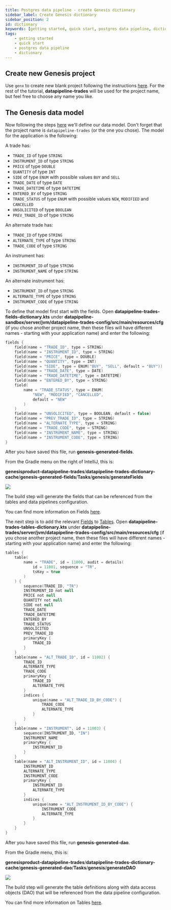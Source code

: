 ```yaml
---
title: Postgres data pipeline - create Genesis dictionary
sidebar_label: Create Genesis dictionary
sidebar_position: 2
id: dictionary
keywords: [getting started, quick start, postgres data pipeline, dictionary]
tags:
    - getting started
    - quick start
    - postgres data pipeline
    - dictionary
---
```


## Create new Genesis project

Use `genx` to create new blank project following the instructions [here](/getting-started/quick-start/new-project-using-genx/create-a-new-project/). For the rest of the tutorial, **datapipeline-trades** will be used for the project name, but feel free to choose any name you like.

## The Genesis data model

Now following the steps [here](../../../../getting-started/quick-start/new-project-using-genx/define-the-data-model/) we'll define our data model. Don't forget that the project name is `datapipeline-trades` (or the one you chose). The model for the application is the following:

A trade has:
- `TRADE_ID` of type `STRING`
- `INSTRUMENT_ID` of type `STRING`
- `PRICE` of type `DOUBLE`
- `QUANTITY` of type `INT`
- `SIDE` of type `ENUM` with possible values `BUY` and `SELL`
- `TRADE_DATE` of type `DATE`
- `TRADE_DATETIME` of type `DATETIME`
- `ENTERED_BY` of type `STRING`
- `TRADE_STATUS` of type `ENUM` with possible values `NEW`, `MODIFIED` and `CANCELLED`
- `UNSOLICITED` of type `BOOLEAN`
- `PREV_TRADE_ID` of type `STRING`

An alternate trade has:
- `TRADE_ID` of type `STRING`
- `ALTERNATE_TYPE` of type `STRING`
- `TRADE_CODE` of type `STRING`

An instrument has:
- `INSTRUMENT_ID` of type `STRING`
- `INSTRUMENT_NAME` of type `STRING`

An alternate instrument has:
- `INSTRUMENT_ID` of type `STRING`
- `ALTERNATE_TYPE` of type `STRING`
- `INSTRUMENT_CODE` of type `STRING`

To define that model first start with the fields. Open **datapipeline-trades-fields-dictionary.kts** under **datapipeline-sandbox/server/jvm/datapipeline-trades-config/src/main/resources/cfg** (if you chose another project name, then these files will have different names - starting with your application name) and enter the following:

```kotlin
fields {
    field(name = "TRADE_ID", type = STRING)
    field(name = "INSTRUMENT_ID", type = STRING)
    field(name = "PRICE", type = DOUBLE)
    field(name = "QUANTITY", type = INT)
    field(name = "SIDE", type = ENUM("BUY", "SELL", default = "BUY"))
    field(name = "TRADE_DATE", type = DATE)
    field(name = "TRADE_DATETIME", type = DATETIME)
    field(name = "ENTERED_BY", type = STRING)
    field(
        name = "TRADE_STATUS", type = ENUM(
            "NEW", "MODIFIED", "CANCELLED", 
            default = "NEW"
        )
    )
    field(name = "UNSOLICITED", type = BOOLEAN, default = false)
    field(name = "PREV_TRADE_ID", type = STRING)
    field(name = "ALTERNATE_TYPE", type = STRING)
    field(name = "TRADE_CODE", type = STRING)
    field(name = "INSTRUMENT_NAME", type = STRING)
    field(name = "INSTRUMENT_CODE", type = STRING)
}
```

After you have saved this file, run **genesis-generated-fields**.

From the Gradle menu on the right of IntelliJ, this is:

 **genesisproduct-datapipeline-trades**/**datapipeline-trades-dictionary-cache**/**genesis-generated-fields**/**Tasks**/**genesis**/**generateFields**

 ![](/img/build-gradle-kts-fields.png)

The build step will generate the fields that can be referenced from the tables and data pipelines configuration.

You can find more information on Fields [here](../../../../database/fields-tables-views/fields-tables-views/).

The next step is to add the relevant [Fields](../../../../database/fields-tables-views/fields/) to [Tables](../../../../database/fields-tables-views/tables/). Open **datapipeline-trades-tables-dictionary.kts** under **datapipeline-trades/server/jvm/datapipeline-trades-config/src/main/resources/cfg** (if you chose another project name, then these files will have different names - starting with your application name) and enter the following:

```kotlin
tables {
    table(
        name = "TRADE", id = 11000, audit = details(
            id = 11001, sequence = "TR",
            tsKey = true
        )
    ) {
        sequence(TRADE_ID, "TR")
        INSTRUMENT_ID not null
        PRICE not null
        QUANTITY not null
        SIDE not null
        TRADE_DATE
        TRADE_DATETIME
        ENTERED_BY
        TRADE_STATUS
        UNSOLICITED
        PREV_TRADE_ID
        primaryKey {
            TRADE_ID
        }
    }
    table(name = "ALT_TRADE_ID", id = 11002) {
        TRADE_ID
        ALTERNATE_TYPE
        TRADE_CODE
        primaryKey {
            TRADE_ID
            ALTERNATE_TYPE
        }
        indices {
            unique(name = "ALT_TRADE_ID_BY_CODE") {
                TRADE_CODE
                ALTERNATE_TYPE
            }
        }
    }
    table(name = "INSTRUMENT", id = 11003) {
        sequence(INSTRUMENT_ID, "IN")
        INSTRUMENT_NAME
        primaryKey {
            INSTRUMENT_ID
        }
    }
    table(name = "ALT_INSTRUMENT_ID", id = 11004) {
        INSTRUMENT_ID
        ALTERNATE_TYPE
        INSTRUMENT_CODE
        primaryKey {
            INSTRUMENT_ID
            ALTERNATE_TYPE
        }
        indices {
            unique(name = "ALT_INSTRUMENT_ID_BY_CODE") {
                INSTRUMENT_CODE
                ALTERNATE_TYPE
            }
        }
    }
}
```

After you have saved this file, run **genesis-generated-dao**.

From the Gradle menu, this is:

**genesisproduct-datapipeline-trades**/**datapipeline-trades-dictionary-cache**/**genesis-generated-dao**/**Tasks**/**genesis**/**generateDAO**

![](/img/build-gradle-kts-generated-dao.png)

The build step will generate the table definitions along with data access objects (DAO) that will be referenced from the data pipeline configuration.

You can find more information on Tables [here](../../../../database/fields-tables-views/fields-tables-views/).
